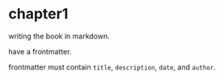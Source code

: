 # chapter1

writing the book in markdown.

have a frontmatter.

frontmatter must contain `title`, `description`, `date`, and `author`.
